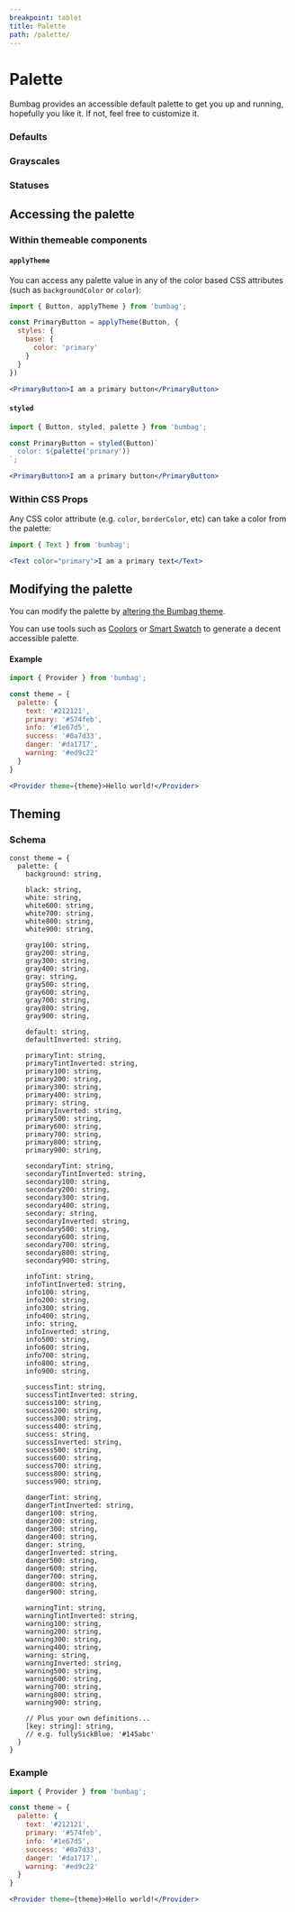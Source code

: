 ```yaml
---
breakpoint: tablet
title: Palette
path: /palette/
---
```



# Palette

Bumbag provides an accessible default palette to get you up and running, hopefully you like it. If not, feel free to customize it.

### Defaults

<Box marginBottom="major-7">
  <Columns>
    <Columns.Column spread={3} spreadMobile={6}><PaletteColor palette="default" /></Columns.Column>
  </Columns>
  <Columns marginTop="major-4">
    <Columns.Column spread={3} spreadMobile={6}><PaletteColor palette="text400" /></Columns.Column>
    <Columns.Column spread={3} spreadMobile={6}><PaletteColor palette="text300" /></Columns.Column>
    <Columns.Column spread={3} spreadMobile={6}><PaletteColor palette="text200" /></Columns.Column>
    <Columns.Column spread={3} spreadMobile={6}><PaletteColor palette="text100" /></Columns.Column>
  </Columns>
  <Columns>
    <Columns.Column spread={3} spreadMobile={6}><PaletteColor palette="text" /></Columns.Column>
    <Columns.Column spread={3} spreadMobile={6}><PaletteColor palette="textTint" /></Columns.Column>
  </Columns>
  <Columns marginTop="major-4">
    <Columns.Column spread={3} spreadMobile={6}><PaletteColor palette="primary400" /></Columns.Column>
    <Columns.Column spread={3} spreadMobile={6}><PaletteColor palette="primary300" /></Columns.Column>
    <Columns.Column spread={3} spreadMobile={6}><PaletteColor palette="primary200" /></Columns.Column>
    <Columns.Column spread={3} spreadMobile={6}><PaletteColor palette="primary100" /></Columns.Column>
  </Columns>
  <Columns>
    <Columns.Column spread={3} spreadMobile={6}><PaletteColor palette="primary" /></Columns.Column>
    <Columns.Column spread={3} spreadMobile={6}><PaletteColor palette="primaryTint" /></Columns.Column>
    <Columns.Column spread={3} spreadMobile={6}><PaletteColor palette="primaryShade" /></Columns.Column>
  </Columns>
  <Columns>
    <Columns.Column spread={3} spreadMobile={6}><PaletteColor palette="primary600" /></Columns.Column>
    <Columns.Column spread={3} spreadMobile={6}><PaletteColor palette="primary700" /></Columns.Column>
    <Columns.Column spread={3} spreadMobile={6}><PaletteColor palette="primary800" /></Columns.Column>
    <Columns.Column spread={3} spreadMobile={6}><PaletteColor palette="primary900" /></Columns.Column>
  </Columns>
  <Columns marginTop="major-4">
    <Columns.Column spread={3} spreadMobile={6}><PaletteColor palette="secondary400" /></Columns.Column>
    <Columns.Column spread={3} spreadMobile={6}><PaletteColor palette="secondary300" /></Columns.Column>
    <Columns.Column spread={3} spreadMobile={6}><PaletteColor palette="secondary200" /></Columns.Column>
    <Columns.Column spread={3} spreadMobile={6}><PaletteColor palette="secondary100" /></Columns.Column>
  </Columns>
  <Columns>
    <Columns.Column spread={3} spreadMobile={6}><PaletteColor palette="secondary" /></Columns.Column>
    <Columns.Column spread={3} spreadMobile={6}><PaletteColor palette="secondaryTint" /></Columns.Column>
    <Columns.Column spread={3} spreadMobile={6}><PaletteColor palette="secondaryShade" /></Columns.Column>
  </Columns>
  <Columns>
    <Columns.Column spread={3} spreadMobile={6}><PaletteColor palette="secondary600" /></Columns.Column>
    <Columns.Column spread={3} spreadMobile={6}><PaletteColor palette="secondary700" /></Columns.Column>
    <Columns.Column spread={3} spreadMobile={6}><PaletteColor palette="secondary800" /></Columns.Column>
    <Columns.Column spread={3} spreadMobile={6}><PaletteColor palette="secondary900" /></Columns.Column>
  </Columns>
</Box>

### Grayscales

<Box marginBottom="major-7">
  <Columns>
    <Columns.Column spread={3} spreadMobile={6}><PaletteColor palette="black" /></Columns.Column>
  </Columns>
  <Columns>
    <Columns.Column spread={3} spreadMobile={6}><PaletteColor palette="black400" /></Columns.Column>
    <Columns.Column spread={3} spreadMobile={6}><PaletteColor palette="black300" /></Columns.Column>
    <Columns.Column spread={3} spreadMobile={6}><PaletteColor palette="black200" /></Columns.Column>
    <Columns.Column spread={3} spreadMobile={6}><PaletteColor palette="black100" /></Columns.Column>
  </Columns>
  <Columns marginTop="major-4">
    <Columns.Column spread={3} spreadMobile={6}><PaletteColor palette="white" /></Columns.Column>
  </Columns>
  <Columns>
    <Columns.Column spread={3} spreadMobile={6}><PaletteColor palette="white600" /></Columns.Column>
    <Columns.Column spread={3} spreadMobile={6}><PaletteColor palette="white700" /></Columns.Column>
    <Columns.Column spread={3} spreadMobile={6}><PaletteColor palette="white800" /></Columns.Column>
    <Columns.Column spread={3} spreadMobile={6}><PaletteColor palette="white900" /></Columns.Column>
  </Columns>
  <Columns marginTop="major-4">
    <Columns.Column spread={3} spreadMobile={6}><PaletteColor palette="gray400" /></Columns.Column>
    <Columns.Column spread={3} spreadMobile={6}><PaletteColor palette="gray300" /></Columns.Column>
    <Columns.Column spread={3} spreadMobile={6}><PaletteColor palette="gray200" /></Columns.Column>
    <Columns.Column spread={3} spreadMobile={6}><PaletteColor palette="gray100" /></Columns.Column>
  </Columns>
  <Columns>
    <Columns.Column spread={3} spreadMobile={6}><PaletteColor palette="gray" /></Columns.Column>
  </Columns>
  <Columns>
    <Columns.Column spread={3} spreadMobile={6}><PaletteColor palette="gray600" /></Columns.Column>
    <Columns.Column spread={3} spreadMobile={6}><PaletteColor palette="gray700" /></Columns.Column>
    <Columns.Column spread={3} spreadMobile={6}><PaletteColor palette="gray800" /></Columns.Column>
    <Columns.Column spread={3} spreadMobile={6}><PaletteColor palette="gray900" /></Columns.Column>
  </Columns>
</Box>

### Statuses

<Box marginBottom="major-7">
  <Columns>
    <Columns.Column spread={3} spreadMobile={6}><PaletteColor palette="info400" /></Columns.Column>
    <Columns.Column spread={3} spreadMobile={6}><PaletteColor palette="info300" /></Columns.Column>
    <Columns.Column spread={3} spreadMobile={6}><PaletteColor palette="info200" /></Columns.Column>
    <Columns.Column spread={3} spreadMobile={6}><PaletteColor palette="info100" /></Columns.Column>
  </Columns>
  <Columns>
    <Columns.Column spread={3} spreadMobile={6}><PaletteColor palette="info" /></Columns.Column>
    <Columns.Column spread={3} spreadMobile={6}><PaletteColor palette="infoTint" /></Columns.Column>
    <Columns.Column spread={3} spreadMobile={6}><PaletteColor palette="infoShade" /></Columns.Column>
  </Columns>
  <Columns>
    <Columns.Column spread={3} spreadMobile={6}><PaletteColor palette="info600" /></Columns.Column>
    <Columns.Column spread={3} spreadMobile={6}><PaletteColor palette="info700" /></Columns.Column>
    <Columns.Column spread={3} spreadMobile={6}><PaletteColor palette="info800" /></Columns.Column>
    <Columns.Column spread={3} spreadMobile={6}><PaletteColor palette="info900" /></Columns.Column>
  </Columns>
  <Columns marginTop="major-4">
    <Columns.Column spread={3} spreadMobile={6}><PaletteColor palette="success400" /></Columns.Column>
    <Columns.Column spread={3} spreadMobile={6}><PaletteColor palette="success300" /></Columns.Column>
    <Columns.Column spread={3} spreadMobile={6}><PaletteColor palette="success200" /></Columns.Column>
    <Columns.Column spread={3} spreadMobile={6}><PaletteColor palette="success100" /></Columns.Column>
  </Columns>
  <Columns>
    <Columns.Column spread={3} spreadMobile={6}><PaletteColor palette="success" /></Columns.Column>
    <Columns.Column spread={3} spreadMobile={6}><PaletteColor palette="successTint" /></Columns.Column>
    <Columns.Column spread={3} spreadMobile={6}><PaletteColor palette="successShade" /></Columns.Column>
  </Columns>
  <Columns>
    <Columns.Column spread={3} spreadMobile={6}><PaletteColor palette="success600" /></Columns.Column>
    <Columns.Column spread={3} spreadMobile={6}><PaletteColor palette="success700" /></Columns.Column>
    <Columns.Column spread={3} spreadMobile={6}><PaletteColor palette="success800" /></Columns.Column>
    <Columns.Column spread={3} spreadMobile={6}><PaletteColor palette="success900" /></Columns.Column>
  </Columns>
  <Columns marginTop="major-4">
    <Columns.Column spread={3} spreadMobile={6}><PaletteColor palette="danger400" /></Columns.Column>
    <Columns.Column spread={3} spreadMobile={6}><PaletteColor palette="danger300" /></Columns.Column>
    <Columns.Column spread={3} spreadMobile={6}><PaletteColor palette="danger200" /></Columns.Column>
    <Columns.Column spread={3} spreadMobile={6}><PaletteColor palette="danger100" /></Columns.Column>
  </Columns>
  <Columns>
    <Columns.Column spread={3} spreadMobile={6}><PaletteColor palette="danger" /></Columns.Column>
    <Columns.Column spread={3} spreadMobile={6}><PaletteColor palette="dangerTint" /></Columns.Column>
    <Columns.Column spread={3} spreadMobile={6}><PaletteColor palette="dangerShade" /></Columns.Column>
  </Columns>
  <Columns>
    <Columns.Column spread={3} spreadMobile={6}><PaletteColor palette="danger600" /></Columns.Column>
    <Columns.Column spread={3} spreadMobile={6}><PaletteColor palette="danger700" /></Columns.Column>
    <Columns.Column spread={3} spreadMobile={6}><PaletteColor palette="danger800" /></Columns.Column>
    <Columns.Column spread={3} spreadMobile={6}><PaletteColor palette="danger900" /></Columns.Column>
  </Columns>
  <Columns marginTop="major-4">
    <Columns.Column spread={3} spreadMobile={6}><PaletteColor palette="warning400" /></Columns.Column>
    <Columns.Column spread={3} spreadMobile={6}><PaletteColor palette="warning300" /></Columns.Column>
    <Columns.Column spread={3} spreadMobile={6}><PaletteColor palette="warning200" /></Columns.Column>
    <Columns.Column spread={3} spreadMobile={6}><PaletteColor palette="warning100" /></Columns.Column>
  </Columns>
  <Columns>
    <Columns.Column spread={3} spreadMobile={6}><PaletteColor palette="warning" /></Columns.Column>
    <Columns.Column spread={3} spreadMobile={6}><PaletteColor palette="warningTint" /></Columns.Column>
    <Columns.Column spread={3} spreadMobile={6}><PaletteColor palette="warningShade" /></Columns.Column>
  </Columns>
  <Columns>
    <Columns.Column spread={3} spreadMobile={6}><PaletteColor palette="warning600" /></Columns.Column>
    <Columns.Column spread={3} spreadMobile={6}><PaletteColor palette="warning700" /></Columns.Column>
    <Columns.Column spread={3} spreadMobile={6}><PaletteColor palette="warning800" /></Columns.Column>
    <Columns.Column spread={3} spreadMobile={6}><PaletteColor palette="warning900" /></Columns.Column>
  </Columns>
</Box>

## Accessing the palette

### Within themeable components

#### `applyTheme`

You can access any palette value in any of the color based CSS attributes (such as `backgroundColor` or `color`):

```jsx
import { Button, applyTheme } from 'bumbag';

const PrimaryButton = applyTheme(Button, {
  styles: {
    base: {
      color: 'primary'
    }
  }
})

<PrimaryButton>I am a primary button</PrimaryButton>
```

#### `styled`

```jsx
import { Button, styled, palette } from 'bumbag';

const PrimaryButton = styled(Button)`
  color: ${palette('primary')}
`;

<PrimaryButton>I am a primary button</PrimaryButton>
```

### Within CSS Props

Any CSS color attribute (e.g. `color`, `borderColor`, etc) can take a color from the palette:

```jsx
import { Text } from 'bumbag';

<Text color="primary">I am a primary text</Text>
```

## Modifying the palette

You can modify the palette by [altering the Bumbag theme](/theming).

You can use tools such as [Coolors](https://coolors.co/) or [Smart Swatch](https://smart-swatch.netlify.app/) to generate a decent accessible palette.

#### Example

```jsx
import { Provider } from 'bumbag';

const theme = {
  palette: {
    text: '#212121',
    primary: '#574feb',
    info: '#1e67d5',
    success: '#0a7d33',
    danger: '#da1717',
    warning: '#ed9c22'
  }
}

<Provider theme={theme}>Hello world!</Provider>
```

## Theming

### Schema

```
const theme = {
  palette: {
    background: string,

    black: string,
    white: string,
    white600: string,
    white700: string,
    white800: string,
    white900: string,

    gray100: string,
    gray200: string,
    gray300: string,
    gray400: string,
    gray: string,
    gray500: string,
    gray600: string,
    gray700: string,
    gray800: string,
    gray900: string,

    default: string,
    defaultInverted: string,

    primaryTint: string,
    primaryTintInverted: string,
    primary100: string,
    primary200: string,
    primary300: string,
    primary400: string,
    primary: string,
    primaryInverted: string,
    primary500: string,
    primary600: string,
    primary700: string,
    primary800: string,
    primary900: string,

    secondaryTint: string,
    secondaryTintInverted: string,
    secondary100: string,
    secondary200: string,
    secondary300: string,
    secondary400: string,
    secondary: string,
    secondaryInverted: string,
    secondary500: string,
    secondary600: string,
    secondary700: string,
    secondary800: string,
    secondary900: string,

    infoTint: string,
    infoTintInverted: string,
    info100: string,
    info200: string,
    info300: string,
    info400: string,
    info: string,
    infoInverted: string,
    info500: string,
    info600: string,
    info700: string,
    info800: string,
    info900: string,

    successTint: string,
    successTintInverted: string,
    success100: string,
    success200: string,
    success300: string,
    success400: string,
    success: string,
    successInverted: string,
    success500: string,
    success600: string,
    success700: string,
    success800: string,
    success900: string,

    dangerTint: string,
    dangerTintInverted: string,
    danger100: string,
    danger200: string,
    danger300: string,
    danger400: string,
    danger: string,
    dangerInverted: string,
    danger500: string,
    danger600: string,
    danger700: string,
    danger800: string,
    danger900: string,

    warningTint: string,
    warningTintInverted: string,
    warning100: string,
    warning200: string,
    warning300: string,
    warning400: string,
    warning: string,
    warningInverted: string,
    warning500: string,
    warning600: string,
    warning700: string,
    warning800: string,
    warning900: string,

    // Plus your own definitions...
    [key: string]: string,
    // e.g. fullySickBlue: '#145abc'
  }
}
```

### Example

```jsx
import { Provider } from 'bumbag';

const theme = {
  palette: {
    text: '#212121',
    primary: '#574feb',
    info: '#1e67d5',
    success: '#0a7d33',
    danger: '#da1717',
    warning: '#ed9c22'
  }
}

<Provider theme={theme}>Hello world!</Provider>
```
